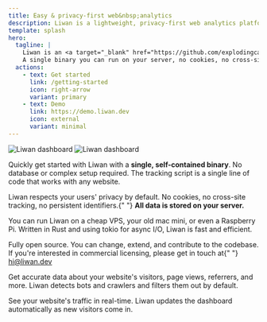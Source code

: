 ```yaml
---
title: Easy & privacy-first web&nbsp;analytics
description: Liwan is a lightweight, privacy-first web analytics platform that respects your users' privacy. No cookies, no cross-site tracking, no persistent identifiers.
template: splash
hero:
  tagline: |
    Liwan is an <a target="_blank" href="https://github.com/explodingcamera/liwan">open source</a> web analytics platform that respects your users' privacy.
    A single binary you can run on your server, no cookies, no cross-site tracking, no persistent identifiers.
  actions:
    - text: Get started
      link: /getting-started
      icon: right-arrow
      variant: primary
    - text: Demo
      link: https://demo.liwan.dev
      icon: external
      variant: minimal
---
```



<div className="hero-images">
  <img className="hero-image" src={img.src} alt="Liwan dashboard" />
  <img className="hero-image" src={img2.src} alt="Liwan dashboard" />
</div>

<CardGrid>
  <Card title="Quick setup">
    <p>
      Quickly get started with Liwan with a <b>single, self-contained binary</b>.
      No database or complex setup required. The tracking script is a single line
      of code that works with any website.
    </p>
  </Card>
  <Card title="Privacy first">
    <p>
      Liwan respects your users' privacy by default. No cookies, no cross-site
      tracking, no persistent identifiers.{" "}
      <b>All data is stored on your server.</b>
    </p>
  </Card>
  <Card title="Lightweight">
    <p>
      You can run Liwan on a cheap VPS, your old mac mini, or even a Raspberry
      Pi. Written in Rust and using tokio for async I/O, Liwan is fast and
      efficient.
    </p>
  </Card>
  <Card title="Open Source">
    <p>
      Fully open source. You can change, extend, and contribute to the codebase.
      If you're interested in commercial licensing, please get in touch at{" "}
      <a target="_blank" href="mailto:hi@liwan.dev">
        hi@liwan.dev
      </a>
    </p>
  </Card>
  <Card title="Accurate data">
    <p>
      Get accurate data about your website's visitors, page views, referrers,
      and more. Liwan detects bots and crawlers and filters them out by default.
    </p>
  </Card>
  <Card title="Real-time analytics">
    <p>
      See your website's traffic in real-time. Liwan updates the dashboard
      automatically as new visitors come in.
    </p>
  </Card>
</CardGrid>
